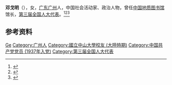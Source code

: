 '''邓戈明'''（{{bd|1914年||1987年|}}），女，[[广东|广东]][[广州|广州]]人，中国社会活动家、政治人物，曾任[[中国地质图书馆|中国地质图书馆]]馆长，[[第三届全国人大代表|第三届全国人大代表]]。<ref>{{Cite book|title=广州百科全书|author=《广州百科全书》编纂委员会编|publisher=中国大百科全书出版社|year=1994|isbn=|location=北京|pages=}}</ref><ref>{{Cite book|title=华夏妇女名人词典|author=周行健主编|publisher=华夏出版社|year=1988|isbn=|location=北京|pages=}}</ref><ref>{{Cite book|title=中华人民共和国职官志|author=何虎生, 李耀东, 向常福主编|publisher=中国社会出版社|year=2003|isbn=9787800883934|location=北京|pages=}}</ref>

== 参考资料 ==
{{reflist}}

{{中国人物小作品}}
{{中华全国民主妇女联合会第二届执行委员会}}

{{Authority control}}
{{DEFAULTSORT:Deng邓}}
[[Category:邓姓|Ge]]
[[Category:广州人|Category:广州人]]
[[Category:國立中山大學校友_(大陸時期)|Category:國立中山大學校友 (大陸時期)]]
[[Category:中国共产党党员_(1937年入党)|Category:中国共产党党员 (1937年入党)]]
[[Category:第三届全国人大代表|Category:第三届全国人大代表]]